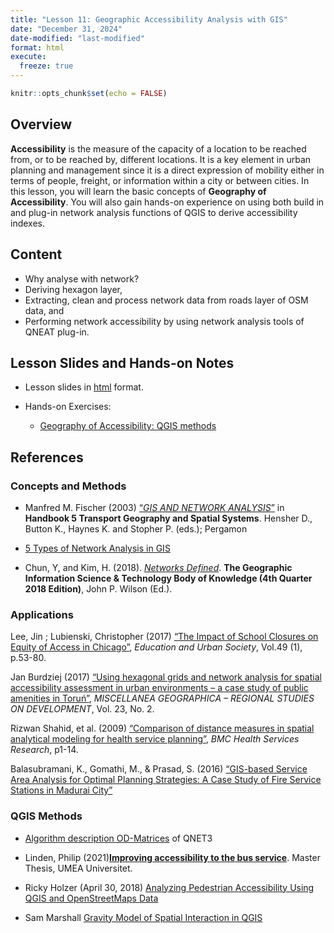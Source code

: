```yaml
---
title: "Lesson 11: Geographic Accessibility Analysis with GIS"
date: "December 31, 2024"
date-modified: "last-modified"
format: html
execute: 
  freeze: true
---
```


```r
knitr::opts_chunk$set(echo = FALSE)
```

## Overview

**Accessibility** is the measure of the capacity of a location to be reached from, or to be reached by, different locations. It is a key element in urban planning and management since it is a direct expression of mobility either in terms of people, freight, or information within a city or between cities. In this lesson, you will learn the basic concepts of **Geography of Accessibility**. You will also gain hands-on experience on using both build in and plug-in network analysis functions of QGIS to derive accessibility indexes.

## Content

-   Why analyse with network?
-   Deriving hexagon layer,
-   Extracting, clean and process network data from roads layer of OSM data, and
-   Performing network accessibility by using network analysis tools of QNEAT plug-in.

## Lesson Slides and Hands-on Notes

-   Lesson slides in [html](../lesson/Lesson11/Lesson11.html) format.

-   Hands-on Exercises:

    -   [Geography of Accessibility: QGIS methods](https://gis4urbplan.netlify.app/hands-on_ex10)

## References

### Concepts and Methods

-   Manfred M. Fischer (2003) ["*GIS AND NETWORK ANALYSIS*"](https://www.researchgate.net/publication/23730944_GIS_and_network_analysis) in **Handbook 5 Transport Geography and Spatial Systems**. Hensher D., Button K., Haynes K. and Stopher P. (eds.); Pergamon

-   [5 Types of Network Analysis in GIS](https://gisgeography.com/network-analysis/)

-   Chun, Y, and Kim, H. (2018). [*Networks Defined*](https://gistbok.ucgis.org/bok-topics/2021-quarter-01/networks-defined). **The Geographic Information Science & Technology Body of Knowledge (4th Quarter 2018 Edition)**, John P. Wilson (Ed.).

### Applications

Lee, Jin ; Lubienski, Christopher (2017) ["The Impact of School Closures on Equity of Access in Chicago"](https://journals-sagepub-com.libproxy.smu.edu.sg/doi/full/10.1177/0013124516630601), *Education and Urban Society*, Vol.49 (1), p.53-80.

Jan Burdziej (2017) ["Using hexagonal grids and network analysis for spatial accessibility assessment in urban environments -- a case study of public amenities in Toruń"](https://www.researchgate.net/publication/330850358_Using_hexagonal_grids_and_network_analysis_for_spatial_accessibility_assessment_in_urban_environments_-_A_case_study_of_public_amenities_in_Torun), *MISCELLANEA GEOGRAPHICA -- REGIONAL STUDIES ON DEVELOPMENT*, Vol. 23, No. 2.

Rizwan Shahid, et al. (2009) ["Comparison of distance measures in spatial analytical modeling for health service planning"](https://bmchealthservres.biomedcentral.com/articles/10.1186/1472-6963-9-200), *BMC Health Services Research*, p1-14.

Balasubramani, K., Gomathi, M., & Prasad, S. (2016) ["GIS-based Service Area Analysis for Optimal Planning Strategies: A Case Study of Fire Service Stations in Madurai City"](https://www.researchgate.net/publication/319644901_GIS-BASED_SERVICE_AREA_ANALYSIS_FOR_OPTIMAL_PLANNING_STRATEGIES_A_CASE_STUDY_OF_FIRE_SERVICE_STATIONS_IN_MADURAI_CITY)

### QGIS Methods

-   [Algorithm description OD-Matrices](https://root676.github.io/OdMatrixAlgs) of QNET3

-   Linden, Philip (2021)[**Improving accessibility to the bus service**](https://www.diva-portal.org/smash/get/diva2:1572503/FULLTEXT01.pdf). Master Thesis, UMEA Universitet.

-   Ricky Holzer (April 30, 2018) [Analyzing Pedestrian Accessibility Using QGIS and OpenStreetMaps Data](https://www.rickyholzer.com/2018/analyzing-pedestrian-accessibility-using-qgis-and-openstreetmaps-data/)

-   Sam Marshall [Gravity Model of Spatial Interaction in QGIS](https://gsmarshall.github.io/gravity/gravity.html)
